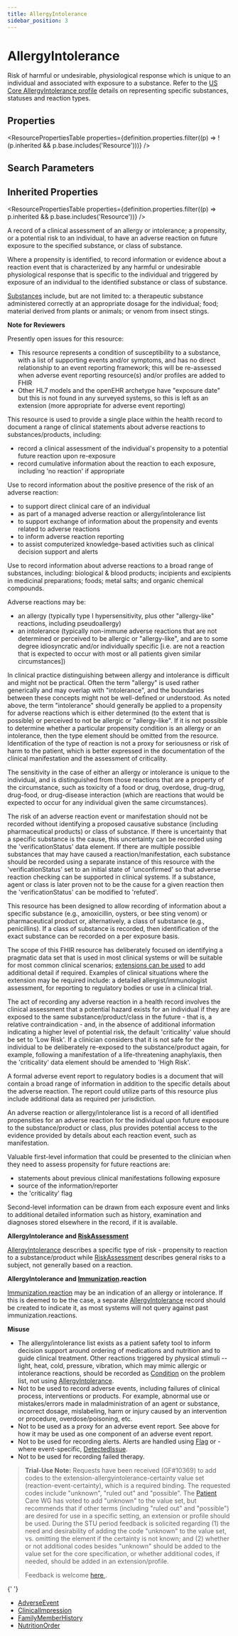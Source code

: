 ```yaml
---
title: AllergyIntolerance
sidebar_position: 3
---
```


# AllergyIntolerance

Risk of harmful or undesirable, physiological response which is unique to an individual and associated with exposure to a substance. Refer to the [US Core AllergyIntolerance profile](https://hl7.org/fhir/us/core/stu3.1.1/StructureDefinition-us-core-allergyintolerance.html) details on representing specific substances, statuses and reaction types.

<Tabs queryString="section">
<TabItem value="schema" label="Schema" default>


## Properties


<ResourcePropertiesTable properties={definition.properties.filter((p) => !(p.inherited && p.base.includes('Resource')))} />

## Search Parameters

<SearchParamsTable searchParams={definition.searchParameters} />

## Inherited Properties

<ResourcePropertiesTable properties={definition.properties.filter((p) => p.inherited && p.base.includes('Resource'))} />

</TabItem>
  <TabItem value="usage" label="Usage">
    <div>   <a name="scope"></a>      <p> A record of a clinical assessment of an allergy or intolerance; a propensity, or a potential risk  to an individual, to have an adverse reaction on future exposure to the specified substance, or class  of substance.  </p>   <p> Where a propensity is identified, to record information or evidence about a reaction event  that is characterized by any harmful or undesirable physiological response that is specific  to the individual and triggered by exposure of an individual to the identified substance  or class of substance. </p>   <p> <a href="/docs/api/fhir/resources/substance">Substances</a> include, but are not limited to: a therapeutic substance administered correctly  at an appropriate dosage for the individual; food; material derived from plants or animals;  or venom from insect stings. </p>   <p>    <b>Note for Reviewers</b>   </p>   <p> Presently open issues for this resource: </p>   <ul>    <li>This resource represents a condition of susceptibility to a substance, with a list of supporting events and/or symptoms,    and has no direct relationship to an event reporting framework; this will be re-assessed when adverse event reporting resource(s) and/or profiles are added to FHIR  </li>    <li>Other HL7 models and the openEHR archetype have "exposure date" but this is not found in any surveyed systems, so this is left as an extension (more appropriate for adverse event reporting)</li>   </ul>  </div>
    </TabItem>
  <TabItem value="relationships" label="Relationships">
    <div>   <a name="bnr"></a>      <p> This resource is used to provide a single place within the health record to document a range of clinical statements about adverse reactions to substances/products, including: </p>   <ul>    <li>record a clinical assessment of the individual's propensity to a potential future reaction upon re-exposure</li>    <li>record cumulative information about the reaction to each exposure, including 'no reaction' if appropriate</li>   </ul>   <p> Use to record information about the positive presence of the risk of an adverse reaction: </p>   <ul>    <li>to support direct clinical care of an individual</li>    <li>as part of a managed adverse reaction or allergy/intolerance list</li>    <li>to support exchange of information about the propensity and events related to adverse reactions</li>    <li>to inform adverse reaction reporting</li>    <li>to assist computerized knowledge-based activities such as clinical decision support and alerts</li>   </ul>   <p> Use to record information about adverse reactions to a broad range of substances, including: biological  &amp; blood products; incipients and excipients in medicinal preparations; foods; metal salts; and organic chemical compounds.   </p>   <p> Adverse reactions may be: </p>   <ul>    <li>an allergy (typically type I hypersensitivity, plus other "allergy-like" reactions, including pseudoallergy)</li>    <li>an intolerance (typically non-immune adverse reactions that are not determined or perceived to be allergic or "allergy-like", and are to some degree idiosyncratic and/or individually specific [i.e. are not a reaction that is expected to occur with most or all patients given similar circumstances])</li>   </ul>   <p> In clinical practice distinguishing between allergy and intolerance is difficult and might not be practical. Often the term "allergy" is used rather generically and may overlap with "intolerance", and the boundaries between these concepts might not be well-defined or understood. As noted above, the term "intolerance" should generally be applied to a propensity for adverse reactions which is either determined (to the extent that is possible) or perceived to not be allergic or "allergy-like".  If it is not possible to determine whether a particular propensity condition is an allergy or an intolerance, then the type element should be omitted from the resource.  Identification of the type of reaction is not a proxy for seriousness or risk of harm to the patient, which is better expressed in the documentation of the clinical manifestation and the assessment of criticality.</p>   <p> The sensitivity in the case of either an allergy or intolerance is unique to the individual, and is distinguished from those reactions that are a property of the circumstance, such as toxicity of a food or drug, overdose, drug-drug, drug-food, or drug-disease interaction (which are reactions that would be expected to occur for any individual given the same circumstances). </p>   <p> The risk of an adverse reaction event or manifestation should not be recorded without identifying a proposed causative  substance (including pharmaceutical products) or class of substance. If there is uncertainty that a specific substance is the cause, this uncertainty can be recorded using the 'verificationStatus' data element. If there are multiple possible substances that may have caused a reaction/manifestation, each substance should be recorded using a separate instance of this resource with the  'verificationStatus' set to an initial state of 'unconfirmed' so that adverse reaction checking can be supported in clinical systems.  If a substance, agent or class is later proven not to be the cause for a given reaction then the 'verificationStatus' can be modified  to 'refuted'. </p>   <p> This resource has been designed to allow recording of information about a specific substance (e.g., amoxicillin,  oysters, or bee sting venom) or pharmaceutical product or, alternatively, a class of substance (e.g., penicillins). If a class of substance is recorded,  then identification of the exact substance can be recorded on a per exposure basis. </p>   <p> The scope of this FHIR resource has deliberately focused on identifying a pragmatic data set that is used in  most clinical systems or will be suitable for most common clinical scenarios; <a href="https://www.hl7.org/fhir/extensibility.html">extensions can be used</a> to add additional detail if required. Examples of clinical situations where the extension may  be required include: a detailed allergist/immunologist assessment, for reporting to regulatory bodies or use  in a clinical trial. </p>   <p> The act of recording any adverse reaction in a health record involves the clinical assessment that a potential hazard  exists for an individual if they are exposed to the same substance/product/class in the future - that is, a relative  contraindication - and, in the absence of additional information indicating a higher level of potential risk, the default 'criticality' value should be set to 'Low Risk'. If a clinician considers that it is not safe for the individual to be deliberately re-exposed to the substance/product again, for example, following a manifestation of a life-threatening anaphylaxis, then the 'criticality' data element should be amended to 'High Risk'.  </p>   <p> A formal adverse event report to regulatory bodies is a document that will contain a broad range of information in  addition to the specific details about the adverse reaction. The report could utilize parts of this resource plus  include additional data as required per jurisdiction. </p>   <p> An adverse reaction or allergy/intolerance list is a record of all identified propensities for an adverse reaction  for the individual upon future exposure to the substance/product or class, plus provides potential access to the evidence  provided by details about each reaction event, such as manifestation. </p>   <p> Valuable first-level information that could be presented to the clinician when they need to assess propensity for  future reactions are: </p>   <ul>    <li>statements about previous clinical manifestations following exposure</li>    <li>source of the information/reporter</li>    <li>the 'criticality' flag</li>   </ul>   <p> Second-level information can be drawn from each exposure event and links to additional detailed information  such as history, examination and diagnoses stored elsewhere in the record, if it is available. </p>   <p>    <b>AllergyIntolerance and <a href="/docs/api/fhir/resources/riskassessment">RiskAssessment</a></b>   </p>   <p> <a href="/docs/api/fhir/resources/allergyintolerance">AllergyIntolerance</a> describes a specific type of risk - propensity to reaction to a substance/product while <a href="/docs/api/fhir/resources/riskassessment">RiskAssessment</a> describes general risks to a subject, not generally based on a reaction. </p>   <p>    <b>AllergyIntolerance and <a href="/docs/api/fhir/resources/immunization">Immunization</a>.reaction</b>   </p>   <p>    <a href="https://www.hl7.org/fhir/immunization-definitions.html#Immunization.reaction">Immunization.reaction</a> may be an indication of an allergy or intolerance. If this is deemed to be the case, a separate <a href="/docs/api/fhir/resources/allergyintolerance">AllergyIntolerance</a> record should be created to indicate it, as most systems will not query against past immunization.reactions. </p>   <p>    <b>Misuse</b>   </p>   <ul>    <li>The allergy/intolerance list exists as a patient safety tool to inform decision support around ordering of medications and nutrition and to guide clinical treatment.  Other reactions triggered by physical stimuli -- light, heat, cold, pressure, vibration, which may mimic allergic or intolerance reactions, should be recorded as <a href="/docs/api/fhir/resources/condition">Condition</a> on the problem list, not using <a href="/docs/api/fhir/resources/allergyintolerance">AllergyIntolerance</a>.</li>    <li>Not to be used to record adverse events, including failures of clinical process, interventions or products. For example, abnormal use or mistakes/errors made in maladministration of an agent or substance, incorrect dosage, mislabeling, harm or injury caused by an intervention or procedure, overdose/poisoning, etc.</li>    <li>Not to be used as a proxy for an adverse event report. See above for how it may be used as one component of an adverse event report.</li>    <li>Not to be used for recording alerts. Alerts are handled using <a href="/docs/api/fhir/resources/flag">Flag</a> or - where event-specific, <a href="/docs/api/fhir/resources/detectedissue">DetectedIssue</a>.    </li>    <li>Not to be used for recording failed therapy.</li>   </ul>     <a name="dstu0"></a> <blockquote class="stu-note"><p><b>Trial-Use Note:</b> Requests have been received (GF#10369) to add codes to the extension-allergyintolerance-certainty value set (reaction-event-certainty), which is a required binding.  The requested codes include "unknown", "ruled out" and "possible".   The <a href="/docs/api/fhir/resources/patient">Patient</a> Care WG has voted to add "unknown" to the value set, but recommends that if other terms (including "ruled out" and "possible") are desired for use in a specific setting, an extension or profile should be used.   During the STU period feedback is solicited regarding (1) the need and desirability of adding the code "unknown" to the value set, vs. omitting the element if the certainty is not known; and (2) whether or not additional codes besides "unknown" should be added to the value set for the core specification, or whether additional codes, if needed, should be added in an extension/profile. </p> <p> Feedback is welcome <a href="http://hl7.org/fhir-issues">here </a>. </p></blockquote> </div>
    </TabItem>

{' '}
<TabItem value="referencedBy" label="Referenced By">
  <ul>
    <li>
      <a href="/docs/api/fhir/resources/adverseevent">AdverseEvent</a>
    </li>
    <li>
      <a href="/docs/api/fhir/resources/clinicalimpression">ClinicalImpression</a>
    </li>
    <li>
      <a href="/docs/api/fhir/resources/familymemberhistory">FamilyMemberHistory</a>
    </li>
    <li>
      <a href="/docs/api/fhir/resources/nutritionorder">NutritionOrder</a>
    </li>
  </ul>
</TabItem>

</Tabs>
